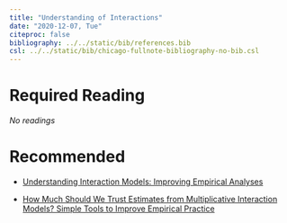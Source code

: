 ---
title: "Understanding of Interactions"
date: "2020-12-07, Tue"
citeproc: false
bibliography: ../../static/bib/references.bib
csl: ../../static/bib/chicago-fullnote-bibliography-no-bib.csl
---

# Required Reading

*No readings*


# Recommended

- <i class="fa fa-external-link-square-alt" aria-hidden="true"></i> [Understanding Interaction Models: Improving Empirical Analyses](static/readings/w10_Understanding Interaction Models.pdf)

- <i class="fa fa-external-link-square-alt" aria-hidden="true"></i> [How Much Should We Trust Estimates from Multiplicative Interaction Models? Simple Tools to Improve Empirical Practice](how_much_should_we_trust.pdf)
